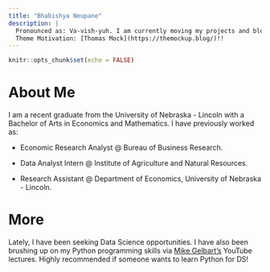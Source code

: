 ```yaml
---
title: "Bhabishya Neupane"
description: |
  Pronounced as: Va-vish-yuh. I am currently moving my projects and blogs from old website to this one, so still under construction!
  Theme Motivation: [Thomas Mock](https://themockup.blog/)!!
---
```


```r
knitr::opts_chunk$set(echo = FALSE)
```

# About Me

I am a recent graduate from the University of Nebraska - Lincoln with a Bachelor of Arts in Economics and Mathematics. I have previously worked as:

- Economic Research Analyst @ Bureau of Business Research.

- Data Analyst Intern @ Institute of Agriculture and Natural Resources.

- Research Assistant @ Department of Economics, University of Nebraska - Lincoln. 

# More

Lately, I have been seeking Data Science opportunities. I have also been brushing up on my Python programming skills via [Mike Gelbart's](https://www.youtube.com/channel/UCGtqpkpv-v08ccGG0oHE1RQ) YouTube lectures. Highly recommended if someone wants to learn Python for DS! 
